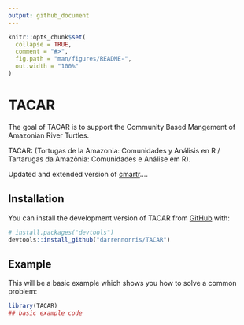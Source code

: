 ```yaml
---
output: github_document
---
```


<!-- README.md is generated from README.Rmd. Please edit that file -->

```r
knitr::opts_chunk$set(
  collapse = TRUE,
  comment = "#>",
  fig.path = "man/figures/README-",
  out.width = "100%"
)
```

# TACAR

<!-- badges: start -->
<!-- badges: end -->

The goal of TACAR is to support the Community Based Mangement of Amazonian River Turtles. 

TACAR: (Tortugas de la Amazonia: Comunidades y Análisis en R / Tartarugas da Amazônia: Comunidades e Análise em R).

Updated and extended version of [cmartr](https://github.com/darrennorris/cmartr)....


## Installation

You can install the development version of TACAR from [GitHub](https://github.com/) with:

``` r
# install.packages("devtools")
devtools::install_github("darrennorris/TACAR")
```

## Example

This will be a basic example which shows you how to solve a common problem:

```r
library(TACAR)
## basic example code 
```

